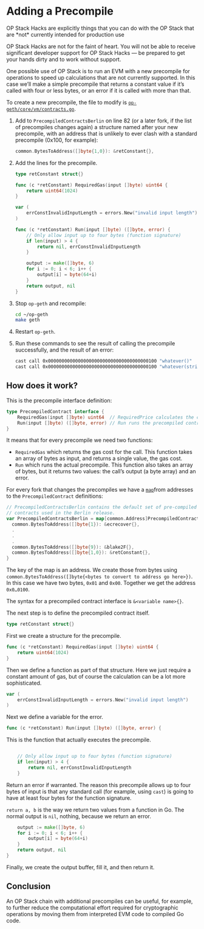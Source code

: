 
# Adding a Precompile

<Callout type="warning">
OP Stack Hacks are explicitly things that you can do with the OP Stack that are *not* currently intended for production use

OP Stack Hacks are not for the faint of heart. You will not be able to receive significant developer support for OP Stack Hacks — be prepared to get your hands dirty and to work without support.

</Callout>

One possible use of OP Stack is to run an EVM with a new precompile for operations to speed up calculations that are not currently supported. In this case we’ll make a simple precompile that returns a constant value if it’s called with four or less bytes, or an error if it is called with more than that.

To create a new precompile, the file to modify is [`op-geth/core/vm/contracts.go`](https://github.com/ethereum-optimism/op-geth/blob/optimism-history/core/vm/contracts.go).

1. Add to `PrecompiledContractsBerlin` on line 82 (or a later fork, if the list of precompiles changes again) a structure named after your new precompile, with an address that is unlikely to ever clash with a standard precompile (0x100, for example):

    ```go
    common.BytesToAddress([]byte{1,0}): &retConstant{},
    ```

1. Add the lines for the precompile. 

    ```go
    type retConstant struct{}

    func (c *retConstant) RequiredGas(input []byte) uint64 {
        return uint64(1024)
    }

    var (
        errConstInvalidInputLength = errors.New("invalid input length")
    )

    func (c *retConstant) Run(input []byte) ([]byte, error) {
        // Only allow input up to four bytes (function signature)
        if len(input) > 4 {
            return nil, errConstInvalidInputLength
        }

        output := make([]byte, 6)
        for i := 0; i < 6; i++ {
            output[i] = byte(64+i)
        }
        return output, nil
    }
    ```

1. Stop `op-geth` and recompile:

    ```bash
    cd ~/op-geth
    make geth
    ```

1. Restart `op-geth`.

1. Run these commands to see the result of calling the precompile successfully, and the result of an error:

    ```bash
    cast call 0x0000000000000000000000000000000000000100 "whatever()"
    cast call 0x0000000000000000000000000000000000000100 "whatever(string)" "fail"
    ```

## How does it work?

This is the precompile interface definition:

```go
type PrecompiledContract interface {
	RequiredGas(input []byte) uint64  // RequiredPrice calculates the contract gas use
	Run(input []byte) ([]byte, error) // Run runs the precompiled contract
}
```

It means that for every precompile we need two functions:

- `RequiredGas` which returns the gas cost for the call. This function takes an array of bytes as input, and returns a single value, the gas cost.
- `Run` which runs the actual precompile. This function also takes an array of bytes, but it returns two values: the call’s output (a byte array) and an error.

For every fork that changes the precompiles we have a [`map`](https://www.w3schools.com/go/go_maps.php)from addresses to the `PrecompiledContract` definitions:

```go
// PrecompiledContractsBerlin contains the default set of pre-compiled Ethereum
// contracts used in the Berlin release.
var PrecompiledContractsBerlin = map[common.Address]PrecompiledContract{
  common.BytesToAddress([]byte{1}): &ecrecover{},
  .
  .
  .
  common.BytesToAddress([]byte{9}): &blake2F{},
  common.BytesToAddress([]byte{1,0}): &retConstant{},
}
```

The key of the map is an address. We create those from bytes using `common.BytesToAddress([]byte{<bytes to convert to address go here>})`.  In this case we have two bytes, `0x01` and `0x00`. Together we get the address `0x0…0100`.

The syntax for a precompiled contract interface is `&<variable name>{}`.

The next step is to define the precompiled contract itself.

```go
type retConstant struct{}
```

First we create a structure for the precompile. 

```go
func (c *retConstant) RequiredGas(input []byte) uint64 {
    return uint64(1024)
}
```

Then we define a function as part of that structure. Here we just require a constant amount of gas, but of course the calculation can be a lot more sophisticated.

```go
var (
    errConstInvalidInputLength = errors.New("invalid input length")
)

```

Next we define a variable for the error. 

```go
func (c *retConstant) Run(input []byte) ([]byte, error) {
```

This is the function that actually executes the precompile.

```go

    // Only allow input up to four bytes (function signature)
    if len(input) > 4 {
        return nil, errConstInvalidInputLength
    }
```

Return an error if warranted. The reason this precompile allows up to four bytes of input is that any standard call (for example, using `cast`) is going to have at least four bytes for the function signature. 

`return a, b` is the way we return two values from a function in Go. The normal output is `nil`, nothing, because we return an error.

```go
    output := make([]byte, 6)
    for i := 0; i < 6; i++ {
        output[i] = byte(64+i)
    }
    return output, nil
}
```

Finally, we create the output buffer, fill it, and then return it.

## Conclusion

An OP Stack chain with additional precompiles can be useful, for example, to further reduce the computational effort required for cryptographic operations by moving them from interpreted EVM code to compiled Go code.

